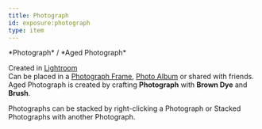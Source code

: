 ```yaml
---
title: Photograph
id: exposure:photograph
type: item
---
```


<div style={{ textAlign: "center" }}>
<Asset location="exposure:photograph_gui" width={450} title="Photograph" style={{ textAlign: "center" }}/><Asset location="exposure:aged_photograph_gui" width={450} title="Aged Photograph" style={{ textAlign: "center" }}/>
*Photograph* / *Aged Photograph*
</div>

Created in [Lightroom](lightroom)\
Can be placed in a [Photograph Frame](photograph_frame), [Photo Album](photo_album) or shared with friends.\
Aged Photograph is created by crafting **Photograph** with **Brown Dye** and **Brush**.

Photographs can be stacked  <Asset location="exposure:stacked_photographs" title="Stacked Photographs"/> by right-clicking a Photograph or Stacked Photographs with another Photograph.